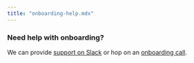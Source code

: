 ```yaml
---
title: "onboarding-help.mdx"
---
```


### Need help with onboarding?

We can provide [support on Slack](https://elementary-data.com/community) or hop on an [onboarding call](https://savvycal.com/MaayanSa/df29881c).

